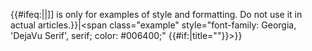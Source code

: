 {{#ifeq:{{NAMESPACE}}|{{ns:0}}|{{FormattingError|[[:{{#invoke:TEMPLATENAME|main}}]] is only for examples of style and formatting. Do not use it in actual articles.}}|<span class="example" style="font-family: Georgia, 'DejaVu Serif', serif; color: #006400;" {{#if:{{{title|}}}|title="{{{title}}}"}}>{{{1|Example text}}}</span>}}<noinclude>
{{Documentation}}
</noinclude>